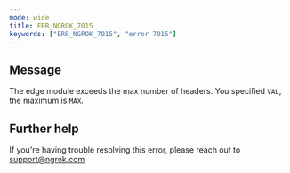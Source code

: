 ```yaml
---
mode: wide
title: ERR_NGROK_7015
keywords: ["ERR_NGROK_7015", "error 7015"]
---
```


## Message

The edge module exceeds the max number of headers. You specified `VAL`, the maximum is `MAX`.

## Further help

If you're having trouble resolving this error, please reach out to [support@ngrok.com](mailto:support@ngrok.com?subject=Help%20with%20ERR_NGROK_7015)

